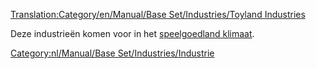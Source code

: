 [[Translation:Category/en/Manual/Base Set/Industries/Toyland Industries]]

Deze industrieën komen voor in het [[nl/Manual/Klimaat#speelgoedland|speelgoedland klimaat]].

[[Category:nl/Manual/Base Set/Industries/Industrie]]